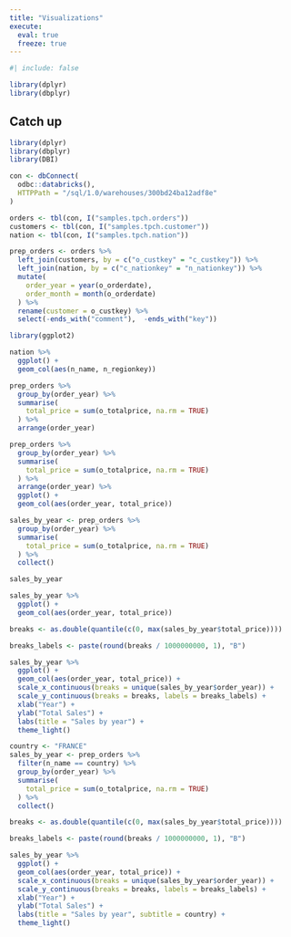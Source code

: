 ```yaml
---
title: "Visualizations"
execute: 
  eval: true
  freeze: true
---
```


```r
#| include: false

library(dplyr)
library(dbplyr)
```

## Catch up {.unnumbered}

```r
library(dplyr)
library(dbplyr)
library(DBI)

con <- dbConnect(
  odbc::databricks(),
  HTTPPath = "/sql/1.0/warehouses/300bd24ba12adf8e"
)

orders <- tbl(con, I("samples.tpch.orders"))
customers <- tbl(con, I("samples.tpch.customer"))
nation <- tbl(con, I("samples.tpch.nation"))

prep_orders <- orders %>% 
  left_join(customers, by = c("o_custkey" = "c_custkey")) %>% 
  left_join(nation, by = c("c_nationkey" = "n_nationkey")) %>% 
  mutate(
    order_year = year(o_orderdate), 
    order_month = month(o_orderdate)
  ) %>% 
  rename(customer = o_custkey) %>% 
  select(-ends_with("comment"),  -ends_with("key"))
```

```r
library(ggplot2)
```


```r
nation %>% 
  ggplot() +
  geom_col(aes(n_name, n_regionkey))
```


```r
prep_orders %>% 
  group_by(order_year) %>% 
  summarise(
    total_price = sum(o_totalprice, na.rm = TRUE)
  ) %>% 
  arrange(order_year)
```

```r
prep_orders %>% 
  group_by(order_year) %>% 
  summarise(
    total_price = sum(o_totalprice, na.rm = TRUE)
  ) %>% 
  arrange(order_year) %>% 
  ggplot() +
  geom_col(aes(order_year, total_price)) 
```

```r
sales_by_year <- prep_orders %>% 
  group_by(order_year) %>% 
  summarise(
    total_price = sum(o_totalprice, na.rm = TRUE)
  ) %>% 
  collect()
```

```r
sales_by_year
```

```r
sales_by_year %>% 
  ggplot() +
  geom_col(aes(order_year, total_price)) 
```

```r
breaks <- as.double(quantile(c(0, max(sales_by_year$total_price))))

breaks_labels <- paste(round(breaks / 1000000000, 1), "B")

sales_by_year %>% 
  ggplot() +
  geom_col(aes(order_year, total_price)) +
  scale_x_continuous(breaks = unique(sales_by_year$order_year)) +
  scale_y_continuous(breaks = breaks, labels = breaks_labels) +
  xlab("Year") +
  ylab("Total Sales") +
  labs(title = "Sales by year") +
  theme_light()
```


```r
country <- "FRANCE"
sales_by_year <- prep_orders %>% 
  filter(n_name == country) %>% 
  group_by(order_year) %>% 
  summarise(
    total_price = sum(o_totalprice, na.rm = TRUE)
  ) %>% 
  collect()
```

```r
breaks <- as.double(quantile(c(0, max(sales_by_year$total_price))))

breaks_labels <- paste(round(breaks / 1000000000, 1), "B")

sales_by_year %>% 
  ggplot() +
  geom_col(aes(order_year, total_price)) +
  scale_x_continuous(breaks = unique(sales_by_year$order_year)) +
  scale_y_continuous(breaks = breaks, labels = breaks_labels) +
  xlab("Year") +
  ylab("Total Sales") +
  labs(title = "Sales by year", subtitle = country) +
  theme_light()
```



